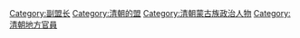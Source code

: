 [[Category:副盟长|Category:副盟长]]
[[Category:清朝的盟|Category:清朝的盟]]
[[Category:清朝蒙古族政治人物|Category:清朝蒙古族政治人物]]
[[Category:清朝地方官員|Category:清朝地方官員]]